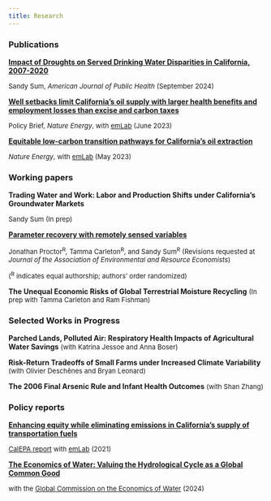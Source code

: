 ```yaml
---
title: Research
---
```


### Publications

[**Impact of Droughts on Served Drinking Water Disparities in California, 2007-2020**](https://ajph.aphapublications.org/doi/10.2105/AJPH.2024.307758)

<font size="2"> Sandy Sum, *American Journal of Public Health*
(September 2024) </font>

[**Well setbacks limit California’s oil supply with larger health benefits and employment losses than excise and carbon taxes**](https://www.nature.com/articles/s41560-023-01273-0)

<font size="2"> Policy Brief, *Nature Energy*, with
[emLab](https://emlab.ucsb.edu/) (June 2023) </font>

[**Equitable low-carbon transition pathways for California’s oil extraction**](https://www.nature.com/articles/s41560-023-01259-y)

<font size="2"> *Nature Energy*, with [emLab](https://emlab.ucsb.edu/)
(May 2023) </font>

### Working papers

**Trading Water and Work: Labor and Production Shifts under California's Groundwater Markets**
<!-- [**Trading Water and Work: Labor and Production Shifts under -->
<!-- California's Groundwater -->
<!-- Markets**](https://drive.google.com/file/d/1z2F7DWDszOYYzkxyrcM8THEc7Nt8AWsp/view) -->

<font size="2">Sandy Sum (In prep)</font>

[**Parameter recovery with remotely sensed variables**](https://www.nber.org/papers/w30861)

<font size="2">Jonathan Proctor^R^*,* Tamma Carleton^R^, and Sandy Sum^R^ (Revisions requested at *Journal of the Association of Environmental and Resource Economists*)</font>

<font size="2"> (^R^ indicates equal authorship; authors' order
randomized) </font>

**The Unequal Economic Risks of Global Terrestrial Moisture Recycling** <font size="2">(In prep with Tamma Carleton and Ram
Fishman)</font>

### Selected Works in Progress

**Parched Lands, Polluted Air: Respiratory Health Impacts of Agricultural Water Savings** <font size="2">(with Katrina Jessoe and
Anna Boser)</font>

**Risk-Return Tradeoffs of Small Farms under Increased Climate Variability** <font size="2">(with Olivier Deschênes and Bryan
Leonard)</font>

**The 2006 Final Arsenic Rule and Infant Health Outcomes**
<font size="2">(with Shan Zhang)</font>

<!-- **Tracking Agricultural Return Flows: Implications for Satellite-Based -->
<!-- Water Monitoring** <font size="2">(with Anna Boser)</font> -->

### Policy reports

[**Enhancing equity while eliminating emissions in California's supply of transportation fuels**](https://www.google.com/url?q=https%3A%2F%2Fwww.dropbox.com%2Fs%2F6w4hrztnb8r7xe7%2FCA-CN-Study-2-Final-Report-0421.pdf%3Fdl%3D1&sa=D&sntz=1&usg=AOvVaw3pv7JBOJLm767dL8jnrE4o)

<font size="2"> [CalEPA report](https://emlab.ucsb.edu/projects/identifying-equitable-pathways-reach-carbon-neutrality-californias-transportation-sector) with [emLab](https://emlab.ucsb.edu/) (2021) </font>

[**The Economics of Water: Valuing the Hydrological Cycle as a Global Common Good**](https://watercommission.org/publication/executive-summary-the-economics-of-water/)

<font size="2">with the [Global Commission on the Economics of Water](https://watercommission.org/) (2024)</font>
